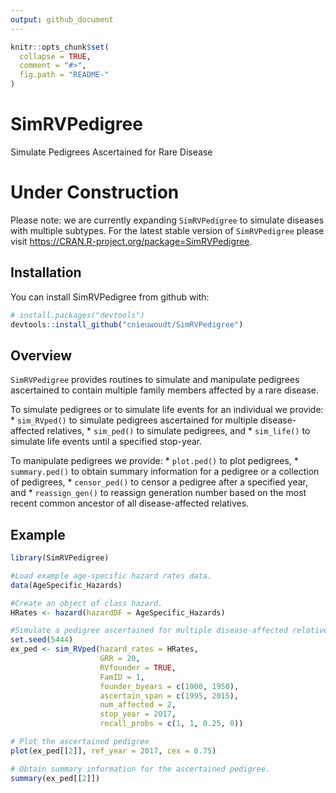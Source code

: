 ```yaml
---
output: github_document
---
```


<!-- README.md is generated from README.Rmd. Please edit that file -->

```r
knitr::opts_chunk$set(
  collapse = TRUE,
  comment = "#>",
  fig.path = "README-"
)
```

# SimRVPedigree
Simulate Pedigrees Ascertained for Rare Disease

# Under Construction

Please note: we are currently expanding `SimRVPedigree` to simulate diseases with multiple subtypes.  For the latest stable version of `SimRVPedigree` please visit <https://CRAN.R-project.org/package=SimRVPedigree>.

## Installation

You can install SimRVPedigree from github with:

```r
# install.packages("devtools")
devtools::install_github("cnieuwoudt/SimRVPedigree")
```

## Overview
`SimRVPedigree` provides routines to simulate and manipulate pedigrees ascertained to contain multiple family members affected by a rare disease.

To simulate pedigrees or to simulate life events for an individual we provide:
* `sim_RVped()` to simulate pedigrees ascertained for multiple disease-affected relatives,
* `sim_ped()` to simulate pedigrees, and
* `sim_life()` to simulate life events until a specified stop-year.

To manipulate pedigrees we provide:
* `plot.ped()` to plot pedigrees,
* `summary.ped()` to obtain summary information for a pedigree or a collection of pedigrees,
* `censor_ped()` to censor a pedigree after a specified year, and
* `reassign_gen()` to reassign generation number based on the most recent common ancestor of all disease-affected relatives.

## Example

```r
library(SimRVPedigree)

#Load example age-specific hazard rates data.
data(AgeSpecific_Hazards)

#Create an object of class hazard.
HRates <- hazard(hazardDF = AgeSpecific_Hazards)

#Simulate a pedigree ascertained for multiple disease-affected relatives
set.seed(5444)
ex_ped <- sim_RVped(hazard_rates = HRates,
                    GRR = 20,
                    RVfounder = TRUE,
                    FamID = 1,
                    founder_byears = c(1900, 1950),
                    ascertain_span = c(1995, 2015),
                    num_affected = 2,
                    stop_year = 2017,
                    recall_probs = c(1, 1, 0.25, 0))

# Plot the ascertained pedigree
plot(ex_ped[[2]], ref_year = 2017, cex = 0.75)

# Obtain summary information for the ascertained pedigree.
summary(ex_ped[[2]])
```
